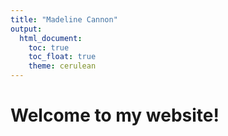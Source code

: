 ```yaml
---
title: "Madeline Cannon"
output: 
  html_document:
    toc: true
    toc_float: true
    theme: cerulean
---
```


# Welcome to my website!
